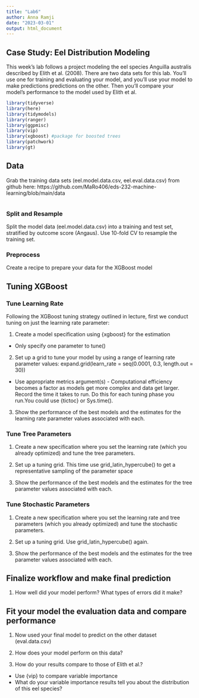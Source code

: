 ```yaml
---
title: "Lab6"
author: Anna Ramji
date: "2023-03-01"
output: html_document
---
```


## Case Study: Eel Distribution Modeling

This week's lab follows a project modeling the eel species Anguilla australis described by Elith et al. (2008). There are two data sets for this lab.  You'll use one for training and evaluating your model, and you'll use your model to make predictions predictions on the other.  Then you'll compare your model's performance to the model used by Elith et al.

```r
library(tidyverse)
library(here)
library(tidymodels)
library(ranger)
library(ggpmisc)
library(vip)
library(xgboost) #package for boosted trees
library(patchwork)
library(gt)

```


## Data

Grab the training data sets (eel.model.data.csv, eel.eval.data.csv) from github here:
https://github.com/MaRo406/eds-232-machine-learning/blob/main/data 

```r



```


### Split and Resample

Split the model data (eel.model.data.csv) into a training and test set, stratified by outcome score (Angaus). Use 10-fold CV to resample the training set.

### Preprocess

Create a recipe to prepare your data for the XGBoost model

## Tuning XGBoost

### Tune Learning Rate

Following the XGBoost tuning strategy outlined in lecture, first we conduct tuning on just the learning rate parameter:

1.  Create a model specification using {xgboost} for the estimation

-   Only specify one parameter to tune()

2.  Set up a grid to tune your model by using a range of learning rate parameter values: expand.grid(learn_rate = seq(0.0001, 0.3, length.out = 30))

-   Use appropriate metrics argument(s) - Computational efficiency becomes a factor as models get more complex and data get larger. Record the time it takes to run. Do this for each tuning phase you run.You could use {tictoc} or Sys.time().

3.  Show the performance of the best models and the estimates for the learning rate parameter values associated with each.

### Tune Tree Parameters

1.  Create a new specification where you set the learning rate (which you already optimized) and tune the tree parameters.

2.  Set up a tuning grid. This time use grid_latin_hypercube() to get a representative sampling of the parameter space

3.  Show the performance of the best models and the estimates for the tree parameter values associated with each.

### Tune Stochastic Parameters

1.  Create a new specification where you set the learning rate and tree parameters (which you already optimized) and tune the stochastic parameters.

2.  Set up a tuning grid. Use grid_latin_hypercube() again.

3.  Show the performance of the best models and the estimates for the tree parameter values associated with each.

## Finalize workflow and make final prediction

1.  How well did your model perform? What types of errors did it make?

## Fit your model the evaluation data and compare performance

1.  Now used your final model to predict on the other dataset (eval.data.csv)

2.  How does your model perform on this data?

3.  How do your results compare to those of Elith et al.?

-   Use {vip} to compare variable importance
-   What do your variable importance results tell you about the distribution of this eel species?
